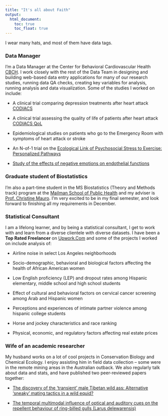 ```yaml
---
title: "It's all about Faith"
output: 
  html_document:
    toc: true
    toc_float: true
---
```


I wear many hats, and most of them have data tags.



### Data Manager

I'm a Data Manager at the Center for Behavioral Cardiovascular Health [CBCH](http://www.columbiacardiology.org/research/center-behavioral-cardiovascular-health). I work closely with the rest of the Data Team in designing and building web-based data entry applications for many of our research studies, running data QA checks, creating key variables for analysis, running analysis and data visualization. Some of the studies I worked on include:

*   A clinical trial comparing depression treatments after heart attack [CODIACS](https://clinicaltrials.gov/ct2/show/NCT01032018) 

*   A clinical trial assessing the quality of life of patients after heart attack [CODIACS QoL](https://clinicaltrials.gov/ct2/show/NCT01993017)

*   Epidemiological studies on patients who go to the Emergency Room with symptoms of heart attack or stroke

*   An N-of-1 trial on the [Ecological Link of Psychosocial Stress to Exercise: Personalized Pathways](https://osf.io/kmszn/)

*   [Study of the effects of negative emotions on endothelial functions](https://clinicaltrials.gov/ct2/show/NCT01909895)  

### Graduate student of Biostatistics

I'm also a part-time student in the MS Biostatistics (Theory and Methods track) program at the [Mailman School of Public Health](https://www.mailman.columbia.edu/become-student/departments/biostatistics) and my adviser is [Prof. Christine Mauro](https://www.mailman.columbia.edu/people/our-faculty/cmm2212). I'm very excited to be in my final semester, and look forward to finishing all my requirements in December.


### Statistical Consultant

I am a lifelong learner, and by being a statistical consultant, I get to work with and learn from a diverse clientele with diverse datasets.  I have been a **Top Rated Freelancer** on [Upwork.Com](https://www.upwork.com/o/profiles/users/_~011c2117ecbd36eeca/) and some of the projects I worked on include analysis of: 

*   Airline noise in select Los Angeles neighborhoods

*   Socio-demographic, behavioral and biological factors affecting the health of African American women

*   Low English proficiency (LEP) and dropout rates among Hispanic elementary, middle school and high school students

*   Effect of cultural and behavioral factors on cervical cancer screening among Arab and Hispanic women

*   Perceptions and experiences of intimate partner violence among hispanic college students 

*   Horse and jockey characteristics and race ranking

*   Physical, economic, and regulatory factors affecting real estate prices 

### Wife of an academic researcher

My husband works on a lot of cool projects in Conservation Biology and Chemical Ecology. I enjoy assisting him in field data collection -- some were in the remote mining areas in the Australian outback. We also regularly talk about data and stats, and have published two peer-reviewed papers together: 

*   [The discovery of the 'transient' male Tibetan wild ass: Alternative 'sneaky' mating tactics in a wild equid?](http://booksandjournals.brillonline.com/content/journals/10.1163/1568539x-00003407)

*   [The temporal multimodal influence of optical and auditory cues on the repellent behaviour of ring-billed gulls (Larus delewarensis)](http://www.bioone.org/doi/abs/10.1071/WR15001)
